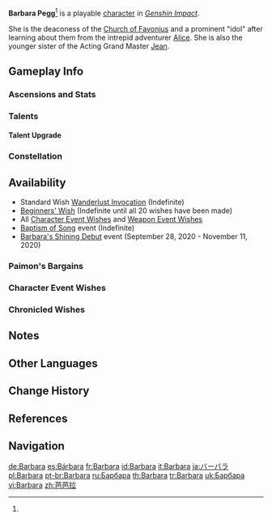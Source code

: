{{CharacterTabs}}
{{About|the playable character|the [[Genius Invokation TCG]] Character Card|Barbara (Character Card)}}
{{Character Infobox
|image            = <gallery>
Barbara Card.png|Card
Character Barbara Full Wish.png|Wish
Character Barbara Game.png|In-Game
</gallery>
|type             = Playable 

<!--Playable Character Information-->
|quality          = 4
|weapon           = Catalyst
|element          = Hydro
|name             = Barbara

<!--Character Information-->
|realname         = Barbara Pegg<ref name="pegg" group="Note">[https://twitter.com/HashflagArchive/status/1442717458385756161 #BarbaraPegg] is one of the official ''Genshin Impact'' anniversary Twitter hashflags, along with other characters' full names, such as [[Jean|Jean Gunnhildr]].</ref>
|birthday         = July 5th
|constellation    = Crater
|region           = Mondstadt
|affiliation      = Church of Favonius
|dish             = Spicy Stew
|namecard         = Barbara: Flow
|obtain           = *[[Wishes]]
*[[Baptism of Song]]
*[[Paimon's Bargains]]
|releaseDate      = 2020-09-28

<!--Titles-->
|title            = Shining Idol
|title2           = Deaconess

<!--Voice Actors-->
|voiceEN          = [[imdb:nm3338130|Laura Stahl]]<ref name="Barbara EN/JP">Twitter Post: [https://twitter.com/GenshinImpact/status/1323085492439560193 EN & JP VA Announcement]</ref>
|voiceCN          = [https://zh.moegirl.org.cn/宋媛媛 Song Yuanyuan ({{zh|宋媛媛}})]<ref>Official ''Genshin Impact'' Chinese Website: [https://ys.mihoyo.com/main/character/mondstadt?char=4 Barbara]</ref>
|voiceJP          = {{w|Akari Kitō|Kitou Akari ({{ja|鬼頭明里}})}}<ref name="Barbara EN/JP" />
|voiceKR          = {{w|ko:윤아영|Yun A-yeong ({{ko|윤아영}})}}<ref>Twitter: [https://twitter.com/genshinimpactkr/status/1323106056080257024 KR VA Announcement]</ref>

<!--Family-->
|ancestry         = Gunnhildr Clan
|father           = Seamus Pegg
|mother           = Frederica Gunnhildr
|sibling          = Jean
|siblingNote      = older sister
}}
'''Barbara Pegg'''<ref name="pegg" group="Note" /> is a playable {{Hydro}} [[character]] in ''[[Genshin Impact]]''.

She is the deaconess of the [[Church of Favonius]] and a prominent "idol" after learning about them from the intrepid adventurer [[Alice]]. She is also the younger sister of the Acting Grand Master [[Jean]].

==Gameplay Info==
===Ascensions and Stats===
{{Character Ascensions and Stats}}

===Talents===
{{Talent Table}}

====Talent Upgrade====
{{Talent Upgrade}}

===Constellation===
{{Constellation Table}}

==Availability==
*Standard Wish [[Wanderlust Invocation]] (Indefinite)
*[[Beginners' Wish]] (Indefinite until all 20 wishes have been made)
*All [[Character Event Wishes]] and [[Weapon Event Wishes]]
*[[Baptism of Song]] event (Indefinite)
*[[Barbara's Shining Debut]] event (September 28, 2020 - November 11, 2020)

===Paimon's Bargains===
{{Paimon's Bargains History}}

===Character Event Wishes===
{{Featured}}
===Chronicled Wishes===
{{Featured|chronicled=1}}

==Notes==
{{Reflist|note=1}}

==Other Languages==
{{Other Languages
|default_hidden = 1
|en      = Barbara
|zhs     = 芭芭拉
|zhs_rm  = Bābālā
|zht     = 芭芭拉
|zht_rm  = Bābālā
|ja      = バーバラ
|ja_rm   = Baabara
|ko      = 바바라
|es      = Bárbara
|fr      = Barbara
|ru      = Барбара
|th      = Barbara
|vi      = Barbara
|de      = Barbara
|id      = Barbara
|pt      = Barbara
|tr      = Barbara
|it      = Barbara
}}

==Change History==
{{Change History|1.0}}

==References==
{{Reflist|}}

==Navigation==
{{Character Navbox}}

[[de:Barbara]]
[[es:Bárbara]]
[[fr:Barbara]]
[[id:Barbara]]
[[it:Barbara]]
[[ja:バーバラ]]
[[pl:Barbara]]
[[pt-br:Barbara]]
[[ru:Барбара]]
[[th:Barbara]]
[[tr:Barbara]]
[[uk:Барбара]]
[[vi:Barbara]]
[[zh:芭芭拉]]